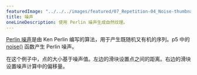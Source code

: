 ---
featuredImage: "../../../images/featured/07_Repetition-04_Noise-thumbnail.png"
title: 噪声
oneLineDescription: 使用 Perlin 噪声生成自然纹理。
---

<a href="https://en.wikipedia.org/wiki/Perlin_noise" target="_blank">Perlin 噪声</a>是由 Ken Perlin 编写的算法，用于产生既随机又有机的序列。p5 中的 <a href="/reference/#/p5/noise/" target="_blank">noise()</a> 函数产生 Perlin 噪声。

在这个例子中，点的大小基于噪声值。左边的滑块设置点之间的距离。右边的滑块设置噪声计算中的偏移量。
